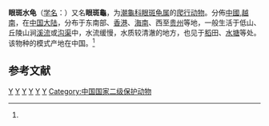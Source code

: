 {{Speciesbox 
| taxon = Sacalia bealei
| status = EN |  status_system = iucn2.3
| status_ref = <ref name=iucn>{{IUCN2010|version=2010.3| assessors = Asian Turtle Trade Working Group |  year = 2000 | id = 19796 | title = Sacalia bealei |downloaded =  2010-10-27}}</ref>
| binomial_authority = (Gray, 1831)<ref name='id4352'>{{cite web| url =http://www.bioinfo.cn/db05/BjdwSpecies.php?action=view&id=4352| title =眼斑水龟| work =《中国动物物种编目数据库》| publisher =中国科学院微生物研究所| author =中国科学院动物研究所| accessdate =2009-04-11| deadurl =yes| archiveurl =https://web.archive.org/web/20160305053505/http://www.bioinfo.cn/db05/BjdwSpecies.php?action=view&id=4352| archivedate =2016-03-05}}</ref>
| synonyms =
* ''Cistuda bealei'' <small>Gray, 1831</small>
* ''Emys bealii'' <small>Gray, 1834</small> ''([[ex_errore|ex errore]])''
* ''Emys (Pyxidemys) bealei'' <small>Fitzinger, 1835</small>
* ''Clemmys bealii'' <small>Strauch, 1862</small>
* ''Sacalia bealii'' <small>Gray, 1870</small>
* ''Cistudo bealii'' <small>Siebenrock, 1909</small>
* ''Clemmys [bealii] bealii'' <small>Siebenrock, 1909</small>
* ''Chemmys beali'' <small>Vogt, 1922</small> ''(ex errore)''
* ''Clemmys bealei'' <small>Lindholm, 1929</small>
* ''Cistudo bealei'' <small>Smith, 1931</small>
* ''Sacalia bealei'' <small>McDowell, 1964</small>
* ''Mauremys bealei'' <small>Wermuth & Mertens, 1977</small>
* ''Sacalia beali'' <small>Ewert, 1979</small>
* ''Sacalia bealei bealei'' <small>Ernst & Barbour, 1989</small>
* ''Clemmys beadei'' <small>Yeh, 1994</small> ''(ex errore)''
| synonyms_ref=<ref name="Fritz 2007">{{Cite journal |journal=Vertebrate Zoology |title=Checklist of Chelonians of the World |year=2007 |author=Fritz Uwe |coauthors=Peter Havaš |volume=57 |issue=2 |pages=247 |id=ISSN 18640-5755 |url=http://www.cnah.org/pdf_files/851.pdf |archiveurl=https://www.webcitation.org/5v20ztMND?url=http://www.cnah.org/pdf_files/851.pdf |archivedate=2010-12-17 |accessdate=29 May 2012 |deadurl=yes }}</ref>
}}

'''眼斑水龟'''（[[学名|学名]]：{{lang|la|''Sacalia bealei''}}）又名'''眼斑龜'''，为[[潮龜科|潮龜科]][[眼斑龟属|眼斑龟属]]的[[爬行动物|爬行动物]]。分佈[[中國|中國]],[[越南|越南]]，在[[中国大陆|中国大陆]]，分布于东南部、[[香港|香港]]、[[海南|海南]]、西至[[贵州|贵州]]等地，一般生活于低山、丘陵山涧[[溪流|溪流]]或[[沟渠|沟渠]]中，水流缓慢，水质较清澈的地方，也见于[[稻|稻]]田、[[水塘|水塘]]等处。该物种的模式产地在中国。<ref name='id4352'/>

== 参考文献 ==
{{reflist}}

{{Taxonbar|from=Q2697604}}

[[Category:眼斑龜屬|Y]]
[[Category:香港動物|Y]]
[[Category:中國爬行動物|Y]]

[[Category:越南動物|Y]]
[[Category:中國特有爬行動物|Y]]
[[Category:1831年描述的动物|Y]]
[[Category:中国国家二级保护动物|Category:中国国家二级保护动物]]